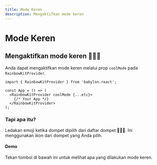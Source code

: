 ```yaml
---
title: Mode Keren
description: Mengaktifkan mode keren
---
```


# Mode Keren

## Mengaktifkan mode keren 🌈🌈🌈

Anda dapat mengaktifkan mode keren melalui prop `coolMode` pada `RainbowKitProvider`.

```tsx
import { RainbowKitProvider } from 'babylon-react';

const App = () => (
  <RainbowKitProvider coolMode {...etc}>
    {/* Your App */}
  </RainbowKitProvider>
);
```

### Tapi apa itu?

Ledakan emoji ketika dompet dipilih dari daftar dompet 🌈🌈🌈. Ini menggunakan ikon dari dompet yang Anda pilih.

#### Demo

Tekan tombol di bawah ini untuk melihat apa yang dilakukan mode keren.

<CoolMode />
